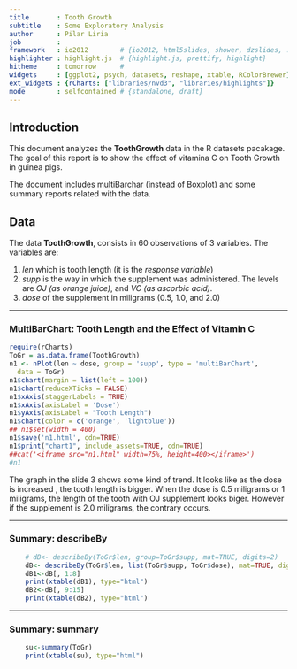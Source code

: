 ```yaml
--- 
title       : Tooth Growth 
subtitle    : Some Exploratory Analysis
author      : Pilar Liria
job         : 
framework   : io2012        # {io2012, html5slides, shower, dzslides, ...}
highlighter : highlight.js  # {highlight.js, prettify, highlight}
hitheme     : tomorrow      # 
widgets     : [ggplot2, psych, datasets, reshape, xtable, RColorBrewer]  
ext_widgets : {rCharts: ["libraries/nvd3", "libraries/highlights"]} 
mode        : selfcontained # {standalone, draft}
--- 
```


## Introduction

This document analyzes the **ToothGrowth** data in the R datasets pacakage. The goal of  this report is to show the effect of vitamina C on Tooth Growth in guinea pigs. 

The document includes multiBarchar (instead of Boxplot)  and some summary reports related with the data. 

## Data

The data **ToothGrowth**, consists in 60 observations of 3 variables. The variables are:

1. *len* which is tooth length (it is the *response variable*)
2. *supp* is the way in which the supplement was administered. The levels are *OJ (as orange juice)*, and *VC (as ascorbic acid)*.
3. *dose* of the supplement in miligrams (0.5, 1.0, and 2.0)

---

### MultiBarChart: Tooth Length and the Effect of Vitamin C

```r
require(rCharts)
ToGr = as.data.frame(ToothGrowth)
n1 <- nPlot(len ~ dose, group = 'supp', type = 'multiBarChart',
  data = ToGr)
n1$chart(margin = list(left = 100))
n1$chart(reduceXTicks = FALSE)
n1$xAxis(staggerLabels = TRUE)
n1$xAxis(axisLabel = 'Dose')
n1$yAxis(axisLabel = "Tooth Length")
n1$chart(color = c('orange', 'lightblue'))
## n1$set(width = 400)
n1$save('n1.html', cdn=TRUE)
n1$print("chart1", include_assets=TRUE, cdn=TRUE)
##cat('<iframe src="n1.html" width=75%, height=400></iframe>')
#n1
```

The graph in the slide 3 shows some kind of trend. It looks like as the dose is increased , the tooth length is bigger. When the dose is 0.5 miligrams or 1 miligrams, the length of the tooth with OJ supplement  looks  biger. However if the supplement is 2.0 miligrams, the contrary occurs. 

---

### Summary: describeBy

```r

    # dB<- describeBy(ToGr$len, group=ToGr$supp, mat=TRUE, digits=2)
    dB<- describeBy(ToGr$len, list(ToGr$supp, ToGr$dose), mat=TRUE, digits=2)
    dB1<-dB[, 1:8]
    print(xtable(dB1), type="html")
    dB2<-dB[, 9:15]
    print(xtable(dB2), type="html")
```

---

### Summary: summary

```r
    su<-summary(ToGr)
    print(xtable(su), type="html")
```




